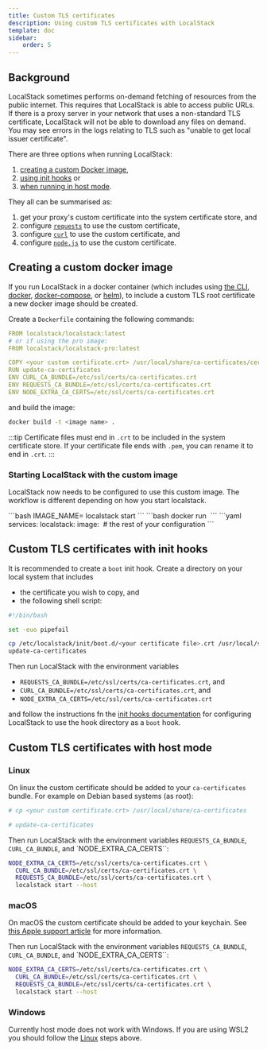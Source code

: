 ```yaml
---
title: Custom TLS certificates
description: Using custom TLS certificates with LocalStack
template: doc
sidebar:
    order: 5
---
```



## Background

LocalStack sometimes performs on-demand fetching of resources from the public internet.
This requires that LocalStack is able to access public URLs.
If there is a proxy server in your network that uses a non-standard TLS certificate, LocalStack will not be able to download any files on demand.
You may see errors in the logs relating to TLS such as "unable to get local issuer certificate".

There are three options when running LocalStack:

1. [creating a custom Docker image](#creating-a-custom-docker-image),
2. [using init hooks](#custom-ssl-certificates-with-init-hooks) or
3. [when running in host mode](#custom-ssl-certificates-with-host-mode).

They all can be summarised as:

1. get your proxy's custom certificate into the system certificate store, and
2. configure [`requests`](https://pypi.python.org/pypi/requests) to use the custom certificate,
3. configure [`curl`](https://curl.se/) to use the custom certificate, and
4. configure [`node.js`](https://nodejs.org/) to use the custom certificate.

## Creating a custom docker image

If you run LocalStack in a docker container (which includes using [the CLI](/aws/getting-started/installation/#installing-localstack-cli), [docker](/aws/getting-started/installation/#docker), [docker-compose](/aws/getting-started/installation/#docker-compose), or [helm](/aws/getting-started/installation/#helm)), to include a custom TLS root certificate a new docker image should be created.

Create a `Dockerfile` containing the following commands:

```yaml
FROM localstack/localstack:latest
# or if using the pro image:
FROM localstack/localstack-pro:latest

COPY <your custom certificate.crt> /usr/local/share/ca-certificates/cert-bundle.crt
RUN update-ca-certificates
ENV CURL_CA_BUNDLE=/etc/ssl/certs/ca-certificates.crt
ENV REQUESTS_CA_BUNDLE=/etc/ssl/certs/ca-certificates.crt
ENV NODE_EXTRA_CA_CERTS=/etc/ssl/certs/ca-certificates.crt
```

and build the image:

```bash
docker build -t <image name> .
```

:::tip
Certificate files must end in `.crt` to be included in the system certificate store.
If your certificate file ends with `.pem`, you can rename it to end in `.crt`.
:::

### Starting LocalStack with the custom image

LocalStack now needs to be configured to use this custom image.
The workflow is different depending on how you start localstack.

<Tabs>
<TabItem label="CLI">
```bash
IMAGE_NAME=<image name> localstack start
```
</TabItem>
<TabItem label="Docker">
```bash
docker run <docker arguments> <image name>
```
</TabItem>
<TabItem label="docker-compose.yml">
```yaml
services:
  localstack:
    image: <image name>
    # the rest of your configuration
```
</TabItem>
</Tabs>

## Custom TLS certificates with init hooks

It is recommended to create a `boot` init hook.
Create a directory on your local system that includes

* the certificate you wish to copy, and
* the following shell script:

```bash
#!/bin/bash

set -euo pipefail

cp /etc/localstack/init/boot.d/<your certificate file>.crt /usr/local/share/ca-certificates
update-ca-certificates
```

Then run LocalStack with the environment variables

* `REQUESTS_CA_BUNDLE=/etc/ssl/certs/ca-certificates.crt`, and
* `CURL_CA_BUNDLE=/etc/ssl/certs/ca-certificates.crt`, and
* `NODE_EXTRA_CA_CERTS=/etc/ssl/certs/ca-certificates.crt`

and follow the instructions fn the [init hooks documentation](/aws/capabilities/config/initialization-hooks) for configuring LocalStack to use the hook directory as a `boot` hook.

## Custom TLS certificates with host mode

### Linux

On linux the custom certificate should be added to your `ca-certificates` bundle.
For example on Debian based systems (as root):

```bash
# cp <your custom certificate.crt> /usr/local/share/ca-certificates

# update-ca-certificates

```

Then run LocalStack with the environment variables `REQUESTS_CA_BUNDLE`, `CURL_CA_BUNDLE`, and `NODE_EXTRA_CA_CERTS``:

```bash
NODE_EXTRA_CA_CERTS=/etc/ssl/certs/ca-certificates.crt \
  CURL_CA_BUNDLE=/etc/ssl/certs/ca-certificates.crt \
  REQUESTS_CA_BUNDLE=/etc/ssl/certs/ca-certificates.crt \
  localstack start --host
```

### macOS

On macOS the custom certificate should be added to your keychain.
See [this Apple support article](https://support.apple.com/en-gb/guide/keychain-access/kyca2431/mac) for more information.

Then run LocalStack with the environment variables `REQUESTS_CA_BUNDLE`, `CURL_CA_BUNDLE`, and `NODE_EXTRA_CA_CERTS``:

```bash
NODE_EXTRA_CA_CERTS=/etc/ssl/certs/ca-certificates.crt \
  CURL_CA_BUNDLE=/etc/ssl/certs/ca-certificates.crt \
  REQUESTS_CA_BUNDLE=/etc/ssl/certs/ca-certificates.crt \
  localstack start --host
```

### Windows

Currently host mode does not work with Windows.
If you are using WSL2 you should follow the [Linux](#linux) steps above.
